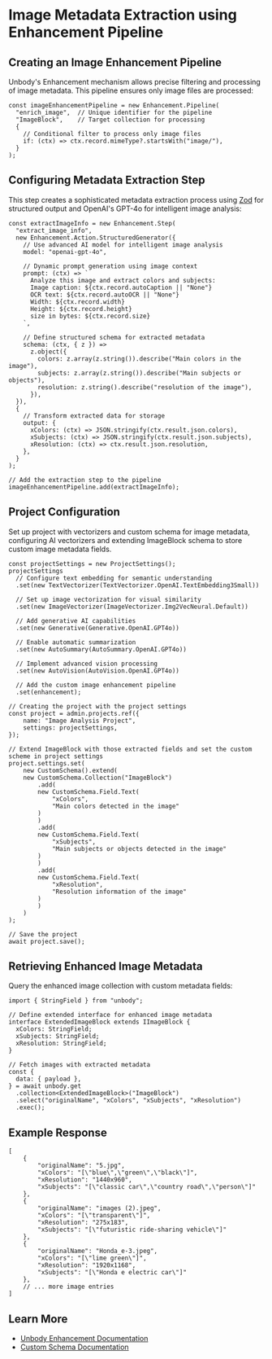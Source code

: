 # Image Metadata Extraction using Enhancement Pipeline

## Creating an Image Enhancement Pipeline

Unbody's Enhancement mechanism allows precise filtering and processing of image metadata. This pipeline ensures only image files are processed:

```tsx
const imageEnhancementPipeline = new Enhancement.Pipeline(
  "enrich_image",  // Unique identifier for the pipeline
  "ImageBlock",    // Target collection for processing
  {
    // Conditional filter to process only image files
    if: (ctx) => ctx.record.mimeType?.startsWith("image/"),
  }
);
```

## Configuring Metadata Extraction Step

This step creates a sophisticated metadata extraction process using [Zod](https://zod.dev/) for structured output and OpenAI's GPT-4o for intelligent image analysis:
```tsx
const extractImageInfo = new Enhancement.Step(
  "extract_image_info",
  new Enhancement.Action.StructuredGenerator({
    // Use advanced AI model for intelligent image analysis
    model: "openai-gpt-4o",
    
    // Dynamic prompt generation using image context
    prompt: (ctx) => `
      Analyze this image and extract colors and subjects:
      Image caption: ${ctx.record.autoCaption || "None"}
      OCR text: ${ctx.record.autoOCR || "None"}
      Width: ${ctx.record.width}
      Height: ${ctx.record.height}
      size in bytes: ${ctx.record.size}
    `,
    
    // Define structured schema for extracted metadata
    schema: (ctx, { z }) =>
      z.object({
        colors: z.array(z.string()).describe("Main colors in the image"),
        subjects: z.array(z.string()).describe("Main subjects or objects"),
        resolution: z.string().describe("resolution of the image"),
      }),
  }),
  {
    // Transform extracted data for storage
    output: {
      xColors: (ctx) => JSON.stringify(ctx.result.json.colors),
      xSubjects: (ctx) => JSON.stringify(ctx.result.json.subjects),
      xResolution: (ctx) => ctx.result.json.resolution,
    },
  }
);

// Add the extraction step to the pipeline
imageEnhancementPipeline.add(extractImageInfo);
```

## Project Configuration

Set up project with vectorizers and custom schema for image metadata, configuring AI vectorizers and extending ImageBlock schema to store custom image metadata fields.

```tsx
const projectSettings = new ProjectSettings();
projectSettings
  // Configure text embedding for semantic understanding
  .set(new TextVectorizer(TextVectorizer.OpenAI.TextEmbedding3Small))
  
  // Set up image vectorization for visual similarity
  .set(new ImageVectorizer(ImageVectorizer.Img2VecNeural.Default))
  
  // Add generative AI capabilities
  .set(new Generative(Generative.OpenAI.GPT4o))
  
  // Enable automatic summarization
  .set(new AutoSummary(AutoSummary.OpenAI.GPT4o))
  
  // Implement advanced vision processing
  .set(new AutoVision(AutoVision.OpenAI.GPT4o))
  
  // Add the custom image enhancement pipeline
  .set(enhancement);

// Creating the project with the project settings
const project = admin.projects.ref({
    name: "Image Analysis Project",
    settings: projectSettings,
});

// Extend ImageBlock with those extracted fields and set the custom scheme in project settings
project.settings.set(
    new CustomSchema().extend(
    new CustomSchema.Collection("ImageBlock")
        .add(
        new CustomSchema.Field.Text(
            "xColors",
            "Main colors detected in the image"
        )
        )
        .add(
        new CustomSchema.Field.Text(
            "xSubjects",
            "Main subjects or objects detected in the image"
        )
        )
        .add(
        new CustomSchema.Field.Text(
            "xResolution",
            "Resolution information of the image"
        )
        )
    )
);

// Save the project
await project.save();  

```

## Retrieving Enhanced Image Metadata

Query the enhanced image collection with custom metadata fields:

```tsx
import { StringField } from "unbody";

// Define extended interface for enhanced image metadata
interface ExtendedImageBlock extends IImageBlock {
  xColors: StringField;
  xSubjects: StringField;
  xResolution: StringField;
}

// Fetch images with extracted metadata
const {
  data: { payload },
} = await unbody.get
  .collection<ExtendedImageBlock>("ImageBlock")
  .select("originalName", "xColors", "xSubjects", "xResolution")
  .exec();
```

## Example Response

```tsx
[
    {
        "originalName": "5.jpg",
        "xColors": "[\"blue\",\"green\",\"black\"]",
        "xResolution": "1440x960",
        "xSubjects": "[\"classic car\",\"country road\",\"person\"]"
    },
    {
        "originalName": "images (2).jpeg",
        "xColors": "[\"transparent\"]",
        "xResolution": "275x183",
        "xSubjects": "[\"futuristic ride-sharing vehicle\"]"
    },
    {
        "originalName": "Honda_e-3.jpeg",
        "xColors": "[\"lime green\"]",
        "xResolution": "1920x1168",
        "xSubjects": "[\"Honda e electric car\"]"
    },
    // ... more image entries
]
```

## Learn More

- [Unbody Enhancement Documentation](/project-configurations/enhancers)
- [Custom Schema Documentation](/project-configurations/custom-schemas)
